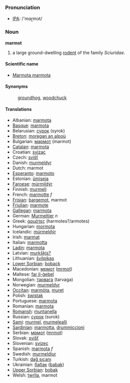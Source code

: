 === Pronunciation ===
*[[w:IPA|IPA]]: /'mɑɽmɔt/

=== Noun ===
'''marmot'''

# a large ground-dwelling [[rodent]] of the family ''Sciuridae''.

====Scientific name====
*[[Marmota marmota]]

==== Synonyms ====
: [[groundhog]], [[woodchuck]]

==== Translations ====
*Albanian: [[marmota]]
*[[Basque]]: [[marmota]]
*Belarusian: [[сурок]] (syrok)
*[[Breton]]: [[moregan an alpoù]]
*Bulgarian: [[мармот]] (marmot)
*[[Catalan]]: [[marmota]]
*Croatian: [[svizac]]
*Czech: [[svišť]]
*Danish: [[murmeldyr]]
*Dutch: marmot
*[[Esperanto]]: [[marmoto]]
*Estonian: [[ümiseja]]
*[[Faroese]]: [[múrmildýr]]
*Finnish: [[murmeli]]
*French: [[marmotte]] ''f''
*[[Frisian]]: [[bargemot]], marmot
*[[Friulian]]: [[marmote]]
*[[Gallegan]]: [[marmota]]
*German: [[Murmeltier]] ''n''
*Greek: [[αρμότες]] (harmotes?/armotes)
*Hungarian: [[mormota]]
*Icelandic: [[múrmeldýr]]
*Irish: [[marmat]]
*Italian: [[marmotta]]
*[[Ladin]]: [[marmota]]
*Latvian: [[murkšķis?]]
*Lithuanian: [[švilpikas]]
*[[Lower Sorbian]]: [[boback]]
*Macedonian: [[мрмот]] ([[mrmot]])
*Maltese: [[far il-ġebel]]
*Mongolian: [[тарвага]] (tarvaga)
*Norwegian: [[murmeldyr]]
*[[Occitan]]: [[marmòta]], [[muret]]
*Polish: [[świstak]]
*Portuguese: [[marmota]]
*Romanian: [[marmota]]
*[[Romansh]]: [[muntanella]]
*Russian: [[сурок]] (surok)
*[[Sami]]: [[murmel]], [[murmelealli]]
*[[Sardinian]]: [[marmotta]], [[drummiccioni]]
*Serbian: [[мрмот]] ([[mrmot]])
*Slovak: [[svišť]]
*Slovenian: [[svizec]]
*Spanish: [[marmota]] ''f''
*Swedish: [[murmeldjur]]
*Turkish: [[dağ sıçanı]]
*Ukrainian: [[бабак]] ([[babak]])
*[[Upper Sorbian]]: [[bobak]]
*Welsh: [[twrlla]], marmot